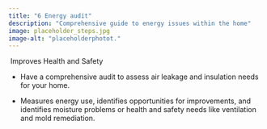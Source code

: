 ```yaml
---
title: "6 Energy audit"
description: "Comprehensive guide to energy issues within the home"
image: placeholder_steps.jpg
image-alt: "placeholderphotot."
---
```


 Improves Health and Safety

-   Have a comprehensive audit to assess air leakage and insulation needs for your home.

-   Measures energy use, identifies opportunities for improvements, and identifies moisture problems or health and safety needs like ventilation and mold remediation. 
